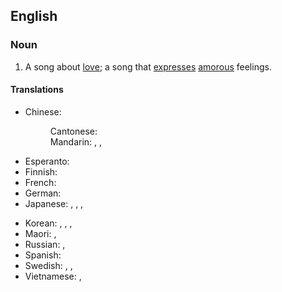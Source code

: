 {{also|lovesong}}
==English==
{{wikipedia}}

===Noun===
{{en-noun}}

# A song about [[love]]; a song that [[expresses]] [[amorous]] feelings.

====Translations====
{{trans-top|song about love}}
* Chinese:
*: Cantonese: {{t|yue|情歌|tr=cing4 go1|sc=Hani}}
*: Mandarin: {{t+|cmn|情歌|tr=qínggē|sc=Hani}}, {{t+|cmn|戀歌|sc=Hani}}, {{t+|cmn|恋歌|tr=liàngē|sc=Hani}}
* Esperanto: {{t|eo|amkanto}}
* Finnish: {{t+|fi|rakkauslaulu}}
* French: {{t|fr|[[chanson]] d'[[amour]]|f}}
* German: {{t+|de|Liebeslied|n}}
* Japanese: {{t|ja|[[愛]]の[[歌]]|tr=あいのうた, ai no uta|sc=Jpan}}, {{t+|ja|ラブソング|tr=rabu songu|sc=Jpan}}, {{t|ja|恋歌|tr=れんか, renka|sc=Jpan}}, {{t+|ja|情歌|tr=じょうか, jōka|sc=Jpan}}
{{trans-mid}}
* Korean: {{t|ko|연가|sc=Kore}}, {{t|ko|[[사랑]]의 [[노래]]|sc=Kore}}, {{t+|ko|정가|sc=Kore}}, {{t|ko|러브 송|sc=Kore}}
* Maori: {{t|mi|waiata ipo}}, {{t|mi|waiata aroha}}
* Russian: {{t|ru|[[пе́сня]] о [[любовь|любви́]]|f}}, {{t|ru|[[любовный|любо́вная]] [[пе́сня]]|f}}
* Spanish: {{t|es|[[canción]] de [[amor]]|f}}
* Swedish: {{t+|sv|kärlekssång|c}}, {{t|sv|kärleksvisa|c}}, {{t|sv|kärlekslåt|c}}
* Vietnamese: {{t+|vi|tình ca}}, {{t|vi|tình khúc}}
{{trans-bottom}}

{{C|en|Music|Love}}